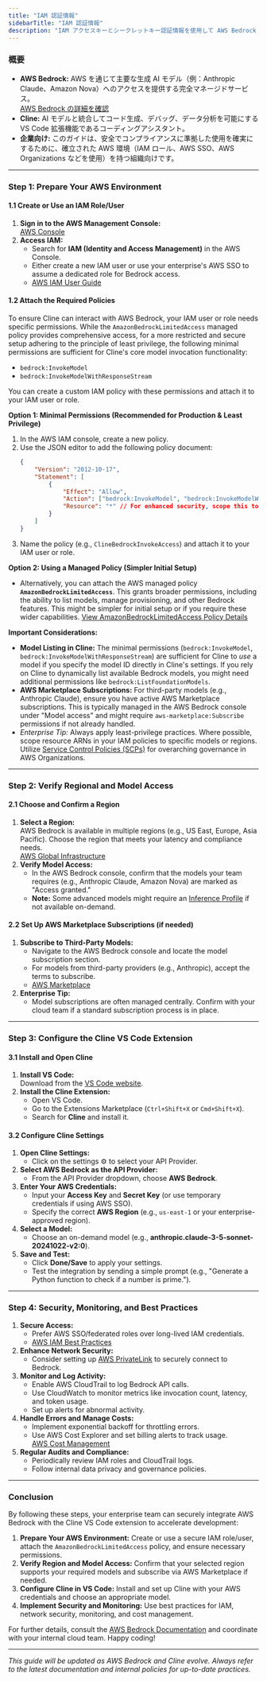 ```yaml
---
title: "IAM 認証情報"
sidebarTitle: "IAM 認証情報"
description: "IAM アクセスキーとシークレットキー認証情報を使用して AWS Bedrock を Cline でセットアップします。確立された IAM ポリシーを持つ企業環境に最適です。"
---
```


### 概要

-   **AWS Bedrock:** AWS を通じて主要な生成 AI モデル（例：Anthropic Claude、Amazon Nova）へのアクセスを提供する完全マネージドサービス。\
    [AWS Bedrock の詳細を確認](https://docs.aws.amazon.com/bedrock/latest/userguide/what-is-bedrock.html)
-   **Cline:** AI モデルと統合してコード生成、デバッグ、データ分析を可能にする VS Code 拡張機能であるコーディングアシスタント。
-   **企業向け:** このガイドは、安全でコンプライアンスに準拠した使用を確実にするために、確立された AWS 環境（IAM ロール、AWS SSO、AWS Organizations などを使用）を持つ組織向けです。

---

### Step 1: Prepare Your AWS Environment

#### 1.1 Create or Use an IAM Role/User

1. **Sign in to the AWS Management Console:**\
   [AWS Console](https://aws.amazon.com/console/)
2. **Access IAM:**
    - Search for **IAM (Identity and Access Management)** in the AWS Console.
    - Either create a new IAM user or use your enterprise's AWS SSO to assume a dedicated role for Bedrock access.
    - [AWS IAM User Guide](https://docs.aws.amazon.com/IAM/latest/UserGuide/introduction.html)

#### 1.2 Attach the Required Policies

To ensure Cline can interact with AWS Bedrock, your IAM user or role needs specific permissions. While the `AmazonBedrockLimitedAccess` managed policy provides comprehensive access, for a more restricted and secure setup adhering to the principle of least privilege, the following minimal permissions are sufficient for Cline's core model invocation functionality:

-   `bedrock:InvokeModel`
-   `bedrock:InvokeModelWithResponseStream`

You can create a custom IAM policy with these permissions and attach it to your IAM user or role.

**Option 1: Minimal Permissions (Recommended for Production & Least Privilege)**

1.  In the AWS IAM console, create a new policy.
2.  Use the JSON editor to add the following policy document:
    ```json
    {
    	"Version": "2012-10-17",
    	"Statement": [
    		{
    			"Effect": "Allow",
    			"Action": ["bedrock:InvokeModel", "bedrock:InvokeModelWithResponseStream"],
    			"Resource": "*" // For enhanced security, scope this to specific model ARNs if possible.
    		}
    	]
    }
    ```
3.  Name the policy (e.g., `ClineBedrockInvokeAccess`) and attach it to your IAM user or role.

**Option 2: Using a Managed Policy (Simpler Initial Setup)**

-   Alternatively, you can attach the AWS managed policy **`AmazonBedrockLimitedAccess`**. This grants broader permissions, including the ability to list models, manage provisioning, and other Bedrock features. This might be simpler for initial setup or if you require these wider capabilities.
    [View AmazonBedrockLimitedAccess Policy Details](https://docs.aws.amazon.com/bedrock/latest/userguide/security-iam.html)

**Important Considerations:**

-   **Model Listing in Cline:** The minimal permissions (`bedrock:InvokeModel`, `bedrock:InvokeModelWithResponseStream`) are sufficient for Cline to _use_ a model if you specify the model ID directly in Cline's settings. If you rely on Cline to dynamically list available Bedrock models, you might need additional permissions like `bedrock:ListFoundationModels`.
-   **AWS Marketplace Subscriptions:** For third-party models (e.g., Anthropic Claude), ensure you have active AWS Marketplace subscriptions. This is typically managed in the AWS Bedrock console under "Model access" and might require `aws-marketplace:Subscribe` permissions if not already handled.
-   _Enterprise Tip:_ Always apply least-privilege practices. Where possible, scope resource ARNs in your IAM policies to specific models or regions. Utilize [Service Control Policies (SCPs)](https://docs.aws.amazon.com/organizations/latest/userguide/orgs_manage_policies_scps.html) for overarching governance in AWS Organizations.

---

### Step 2: Verify Regional and Model Access

#### 2.1 Choose and Confirm a Region

1. **Select a Region:**\
   AWS Bedrock is available in multiple regions (e.g., US East, Europe, Asia Pacific). Choose the region that meets your latency and compliance needs.\
   [AWS Global Infrastructure](https://aws.amazon.com/about-aws/global-infrastructure/regions_az/)
2. **Verify Model Access:**
    - In the AWS Bedrock console, confirm that the models your team requires (e.g., Anthropic Claude, Amazon Nova) are marked as "Access granted."
    - **Note:** Some advanced models might require an [Inference Profile](https://docs.aws.amazon.com/bedrock/latest/userguide/inference-profiles-support.html) if not available on-demand.

#### 2.2 Set Up AWS Marketplace Subscriptions (if needed)

1. **Subscribe to Third-Party Models:**
    - Navigate to the AWS Bedrock console and locate the model subscription section.
    - For models from third-party providers (e.g., Anthropic), accept the terms to subscribe.
    - [AWS Marketplace](https://aws.amazon.com/marketplace/)
2. **Enterprise Tip:**
    - Model subscriptions are often managed centrally. Confirm with your cloud team if a standard subscription process is in place.

---

### Step 3: Configure the Cline VS Code Extension

#### 3.1 Install and Open Cline

1. **Install VS Code:**\
   Download from the [VS Code website](https://code.visualstudio.com/).
2. **Install the Cline Extension:**
    - Open VS Code.
    - Go to the Extensions Marketplace (`Ctrl+Shift+X` or `Cmd+Shift+X`).
    - Search for **Cline** and install it.

#### 3.2 Configure Cline Settings

1. **Open Cline Settings:**
    - Click on the settings ⚙️ to select your API Provider.
2. **Select AWS Bedrock as the API Provider:**
    - From the API Provider dropdown, choose **AWS Bedrock**.
3. **Enter Your AWS Credentials:**
    - Input your **Access Key** and **Secret Key** (or use temporary credentials if using AWS SSO).
    - Specify the correct **AWS Region** (e.g., `us-east-1` or your enterprise-approved region).
4. **Select a Model:**
    - Choose an on-demand model (e.g., **anthropic.claude-3-5-sonnet-20241022-v2:0**).
5. **Save and Test:**
    - Click **Done/Save** to apply your settings.
    - Test the integration by sending a simple prompt (e.g., "Generate a Python function to check if a number is prime.").

---

### Step 4: Security, Monitoring, and Best Practices

1. **Secure Access:**
    - Prefer AWS SSO/federated roles over long-lived IAM credentials.
    - [AWS IAM Best Practices](https://docs.aws.amazon.com/IAM/latest/UserGuide/best-practices.html)
2. **Enhance Network Security:**
    - Consider setting up [AWS PrivateLink](https://docs.aws.amazon.com/vpc/latest/userguide/endpoint-services-overview.html) to securely connect to Bedrock.
3. **Monitor and Log Activity:**
    - Enable AWS CloudTrail to log Bedrock API calls.
    - Use CloudWatch to monitor metrics like invocation count, latency, and token usage.
    - Set up alerts for abnormal activity.
4. **Handle Errors and Manage Costs:**
    - Implement exponential backoff for throttling errors.
    - Use AWS Cost Explorer and set billing alerts to track usage.\
      [AWS Cost Management](https://docs.aws.amazon.com/cost-management/latest/userguide/what-is-aws-cost-management.html)
5. **Regular Audits and Compliance:**
    - Periodically review IAM roles and CloudTrail logs.
    - Follow internal data privacy and governance policies.

---

### Conclusion

By following these steps, your enterprise team can securely integrate AWS Bedrock with the Cline VS Code extension to accelerate development:

1. **Prepare Your AWS Environment:** Create or use a secure IAM role/user, attach the `AmazonBedrockLimitedAccess` policy, and ensure necessary permissions.
2. **Verify Region and Model Access:** Confirm that your selected region supports your required models and subscribe via AWS Marketplace if needed.
3. **Configure Cline in VS Code:** Install and set up Cline with your AWS credentials and choose an appropriate model.
4. **Implement Security and Monitoring:** Use best practices for IAM, network security, monitoring, and cost management.

For further details, consult the [AWS Bedrock Documentation](https://docs.aws.amazon.com/bedrock/latest/userguide/what-is-bedrock.html) and coordinate with your internal cloud team. Happy coding!

---

_This guide will be updated as AWS Bedrock and Cline evolve. Always refer to the latest documentation and internal policies for up-to-date practices._
